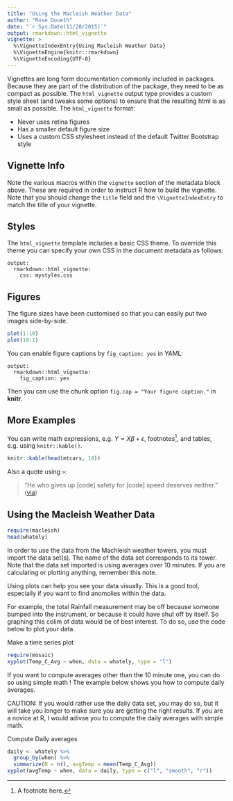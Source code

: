 ```yaml
---
title: "Using the Macleish Weather Data"
author: "Rose Goueth"
date: "`r Sys.Date(11/28/2015)`"
output: rmarkdown::html_vignette
vignette: >
  %\VignetteIndexEntry{Using Macleish Weather Data}
  %\VignetteEngine{knitr::rmarkdown}
  %\VignetteEncoding{UTF-8}
---
```


Vignettes are long form documentation commonly included in packages. Because they are part of the distribution of the package, they need to be as compact as possible. The `html_vignette` output type provides a custom style sheet (and tweaks some options) to ensure that the resulting html is as small as possible. The `html_vignette` format:

- Never uses retina figures
- Has a smaller default figure size
- Uses a custom CSS stylesheet instead of the default Twitter Bootstrap style

## Vignette Info

Note the various macros within the `vignette` section of the metadata block above. These are required in order to instruct R how to build the vignette. Note that you should change the `title` field and the `\VignetteIndexEntry` to match the title of your vignette.

## Styles

The `html_vignette` template includes a basic CSS theme. To override this theme you can specify your own CSS in the document metadata as follows:

    output: 
      rmarkdown::html_vignette:
        css: mystyles.css

## Figures

The figure sizes have been customised so that you can easily put two images side-by-side. 

```r
plot(1:10)
plot(10:1)
```

You can enable figure captions by `fig_caption: yes` in YAML:

    output:
      rmarkdown::html_vignette:
        fig_caption: yes

Then you can use the chunk option `fig.cap = "Your figure caption."` in **knitr**.

## More Examples

You can write math expressions, e.g. $Y = X\beta + \epsilon$, footnotes^[A footnote here.], and tables, e.g. using `knitr::kable()`.

```r
knitr::kable(head(mtcars, 10))
```

Also a quote using `>`:

> "He who gives up [code] safety for [code] speed deserves neither."
([via](https://twitter.com/hadleywickham/status/504368538874703872))


## Using the Macleish Weather Data

```r
require(macleish)
head(whately)
```
In order to use the data from the Machleish weather towers, you must import the data set(s). The name of the data set corresponds to its tower. Note that the data set imported is using averages over 10 minutes. If you are calculating or plotting anything, remember this note.

Using plots can help you see your data visually. This is a good tool, especially if you want to find anomolies within the data. 

For example, the total Rainfall measurement may be off because someone bumped into the instrument, or because it could have shut off by itself. So graphing this colim of data would be of best interest. To do so, use the code below to plot your data.

Make a time series plot

```r
require(mosaic)
xyplot(Temp_C_Avg ~ when, data = whately, type = "l")
```

If you want to compute averages other than the 10 minute one, you can do so using simple math ! The example below shows you how to compute daily averages. 

CAUTION: If you would rather use the daily data set, you may do so, but it will take you longer to make sure you are getting the right results. If you are a novice at R, I would adivse you to compute the daily averages with simple math.

Compute Daily averages

```r
daily <- whately %>%
  group_by(when) %>%
  summarize(N = n(), avgTemp = mean(Temp_C_Avg))
xyplot(avgTemp ~ when, data = daily, type = c("l", "smooth", "r"))
```
